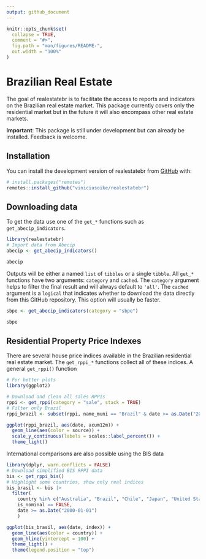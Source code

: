 ```yaml
---
output: github_document
---
```


<!-- README.md is generated from README.Rmd. Please edit that file -->

```r
knitr::opts_chunk$set(
  collapse = TRUE,
  comment = "#>",
  fig.path = "man/figures/README-",
  out.width = "100%"
)
```

# Brazilian Real Estate

<!-- badges: start -->
<!-- badges: end -->

The goal of realestatebr is to facilitate the access to reports and indicators on the Brazilian real estate market. This package currently covers only the residential market but in the future it will also encompass other real estate markets.

**Important**: This package is still under development but can already be installed. Feedback is welcome.

## Installation

You can install the development version of realestatebr from [GitHub](https://github.com/) with:

``` r
# install.packages("remotes")
remotes::install_github("viniciusoike/realestatebr")
```

## Downloading data

To get the data use one of the `get_*` functions such as `get_abecip_indicators`. 

```r
library(realestatebr)
# Import data from Abecip
abecip <- get_abecip_indicators()

abecip
```

Outputs will be either a named `list` of `tibbles` or a single `tibble`. All `get_*` functions have two arguments: `category` and `cached`. The `category` argument helps to filter the final result and will always default to `'all'`. The `cached` argument is a `logical` that indicates whether to download the data directly from this GitHub repository. This option will usually be faster.

```r
sbpe <- get_abecip_indicators(category = "sbpe")

sbpe
```

## Residential Property Price Indexes

There are several house price indices available in the Brazilian residential real estate market. The `get_rppi_*` functions collect all of these indices. A general `get_rppi()` function

```r
# For better plots
library(ggplot2)

# Download and clean all sales RPPIs
rppi <- get_rppi(category = "sale", stack = TRUE)
# Filter only Brazil
rppi_brazil <- subset(rppi, name_muni == "Brazil" & date >= as.Date("2019-01-01"))

ggplot(rppi_brazil, aes(date, acum12m)) +
  geom_line(aes(color = source)) +
  scale_y_continuous(labels = scales::label_percent()) +
  theme_light()
```

International comparisons are also possible using the BIS data

```r
library(dplyr, warn.conflicts = FALSE)
# Download simplified BIS RPPI data
bis <- get_rppi_bis()
# Highlight some countries, show only real indices
bis_brasil <- bis |> 
  filter(
    country %in% c("Australia", "Brazil", "Chile", "Japan", "United States"),
    is_nominal == FALSE,
    date >= as.Date("2000-01-01")
    )

ggplot(bis_brasil, aes(date, index)) +
  geom_line(aes(color = country)) +
  geom_hline(yintercept = 100) +
  theme_light() +
  theme(legend.position = "top")
```
